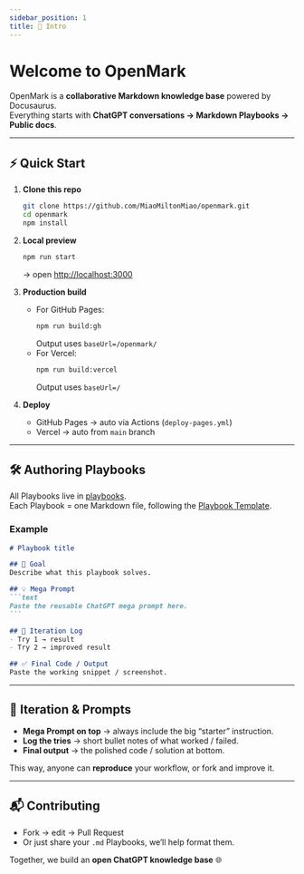 ```yaml
---
sidebar_position: 1
title: 🚀 Intro
---
```


# Welcome to OpenMark

OpenMark is a **collaborative Markdown knowledge base** powered by Docusaurus.  
Everything starts with **ChatGPT conversations → Markdown Playbooks → Public docs**.

---

## ⚡ Quick Start

1. **Clone this repo**  
   ```bash
   git clone https://github.com/MiaoMiltonMiao/openmark.git
   cd openmark
   npm install
   ```

2. **Local preview**  
   ```bash
   npm run start
   ```
   → open [http://localhost:3000](http://localhost:3000)

3. **Production build**
   - For GitHub Pages:  
     ```bash
     npm run build:gh
     ```
     Output uses `baseUrl=/openmark/`
   - For Vercel:  
     ```bash
     npm run build:vercel
     ```
     Output uses `baseUrl=/`

4. **Deploy**
   - GitHub Pages → auto via Actions (`deploy-pages.yml`)  
   - Vercel → auto from `main` branch  

---

## 🛠️ Authoring Playbooks

All Playbooks live in [playbooks](./playbooks/).  
Each Playbook = one Markdown file, following the [Playbook Template](./template).

### Example
````md
# Playbook title

## 🎯 Goal
Describe what this playbook solves.

## 💡 Mega Prompt
```text
Paste the reusable ChatGPT mega prompt here.
```

## 🧩 Iteration Log
- Try 1 → result
- Try 2 → improved result

## ✅ Final Code / Output
Paste the working snippet / screenshot.
````

---

## 🔄 Iteration & Prompts

- **Mega Prompt on top** → always include the big “starter” instruction.  
- **Log the tries** → short bullet notes of what worked / failed.  
- **Final output** → the polished code / solution at bottom.  

This way, anyone can **reproduce** your workflow, or fork and improve it.  

---

## 📬 Contributing

- Fork → edit → Pull Request  
- Or just share your `.md` Playbooks, we’ll help format them.  

Together, we build an **open ChatGPT knowledge base** 🌐
